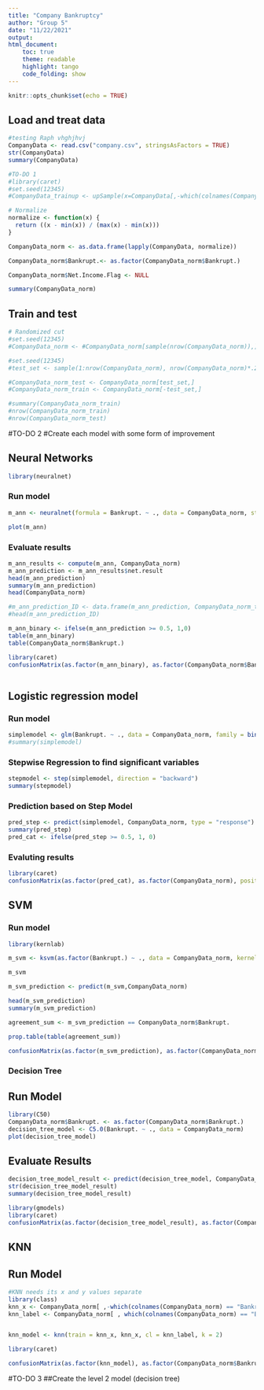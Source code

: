 ```yaml
---
title: "Company Bankruptcy"
author: "Group 5"
date: "11/22/2021"
output: 
html_document:
    toc: true
    theme: readable
    highlight: tango
    code_folding: show
---
```


```r
knitr::opts_chunk$set(echo = TRUE)
```
## Load and treat data
```r

#testing Raph vhghjhvj
CompanyData <- read.csv("company.csv", stringsAsFactors = TRUE)
str(CompanyData)
summary(CompanyData)

#TO-DO 1
#library(caret)
#set.seed(12345)
#CompanyData_trainup <- upSample(x=CompanyData[,-which(colnames(CompanyData)=="Bankrupt.")], y=CompanyData$Bankrupt.)

# Normalize
normalize <- function(x) {
  return ((x - min(x)) / (max(x) - min(x)))
}

CompanyData_norm <- as.data.frame(lapply(CompanyData, normalize))

CompanyData_norm$Bankrupt.<- as.factor(CompanyData_norm$Bankrupt.)

CompanyData_norm$Net.Income.Flag <- NULL

summary(CompanyData_norm)


```
## Train and test
```r
# Randomized cut
#set.seed(12345)
#CompanyData_norm <- #CompanyData_norm[sample(nrow(CompanyData_norm)),]

#set.seed(12345)
#test_set <- sample(1:nrow(CompanyData_norm), nrow(CompanyData_norm)*.25) 

#CompanyData_norm_test <- CompanyData_norm[test_set,]
#CompanyData_norm_train <- CompanyData_norm[-test_set,]

#summary(CompanyData_norm_train)
#nrow(CompanyData_norm_train)
#nrow(CompanyData_norm_test)
```
#TO-DO 2
#Create each model with some form of improvement

## Neural Networks
```r
library(neuralnet)
```
### Run model

```r
m_ann <- neuralnet(formula = Bankrupt. ~ ., data = CompanyData_norm, stepmax = 1e8)
```
```r
plot(m_ann)
```
### Evaluate results
```r

m_ann_results <- compute(m_ann, CompanyData_norm)
m_ann_prediction <- m_ann_results$net.result
head(m_ann_prediction)
summary(m_ann_prediction)
head(CompanyData_norm)

#m_ann_prediction_ID <- data.frame(m_ann_prediction, CompanyData_norm_test$ID)
#head(m_ann_prediction_ID)

m_ann_binary <- ifelse(m_ann_prediction >= 0.5, 1,0)
table(m_ann_binary)
table(CompanyData_norm$Bankrupt.)

library(caret)
confusionMatrix(as.factor(m_ann_binary), as.factor(CompanyData_norm$Bankrupt.), positive = "1")



```
## Logistic regression model
### Run model

```r

simplemodel <- glm(Bankrupt. ~ ., data = CompanyData_norm, family = binomial(link = "logit"), maxit = 1e8)
#summary(simplemodel)

```

### Stepwise Regression to find significant variables

```r
stepmodel <- step(simplemodel, direction = "backward")
summary(stepmodel)
```

### Prediction based on Step Model

```r
pred_step <- predict(simplemodel, CompanyData_norm, type = "response")
summary(pred_step)
pred_cat <- ifelse(pred_step >= 0.5, 1, 0)

```

### Evaluting results

```r
library(caret)
confusionMatrix(as.factor(pred_cat), as.factor(CompanyData_norm), positive = "1")
```
## SVM
### Run model
```r
library(kernlab)
```
```r
m_svm <- ksvm(as.factor(Bankrupt.) ~ ., data = CompanyData_norm, kernel = "rbfdot")

m_svm

```
```r

m_svm_prediction <- predict(m_svm,CompanyData_norm)

head(m_svm_prediction)
summary(m_svm_prediction)

agreement_sum <- m_svm_prediction == CompanyData_norm$Bankrupt.

prop.table(table(agreement_sum))

confusionMatrix(as.factor(m_svm_prediction), as.factor(CompanyData_norm$Bankrupt.), positive = "1")


```

### Decision Tree 
## Run Model
```r
library(C50)
CompanyData_norm$Bankrupt. <- as.factor(CompanyData_norm$Bankrupt.)
decision_tree_model <- C5.0(Bankrupt. ~ ., data = CompanyData_norm)
plot(decision_tree_model)
```

## Evaluate Results
```r
decision_tree_model_result <- predict(decision_tree_model, CompanyData_norm)
str(decision_tree_model_result)
summary(decision_tree_model_result)

library(gmodels)
library(caret)
confusionMatrix(as.factor(decision_tree_model_result), as.factor(CompanyData_norm$Bankrupt.), positive = '1')
```

## KNN 
## Run Model
```r
#KNN needs its x and y values separate
library(class)
knn_x <- CompanyData_norm[ ,-which(colnames(CompanyData_norm) == "Bankrupt.")]
knn_label <- CompanyData_norm[ , which(colnames(CompanyData_norm) == "Bankrupt.")]


knn_model <- knn(train = knn_x, knn_x, cl = knn_label, k = 2)

library(caret)

confusionMatrix(as.factor(knn_model), as.factor(CompanyData_norm$Bankrupt.), positive = '1')
```

#TO-DO 3
##Create the level 2 model (decision tree)